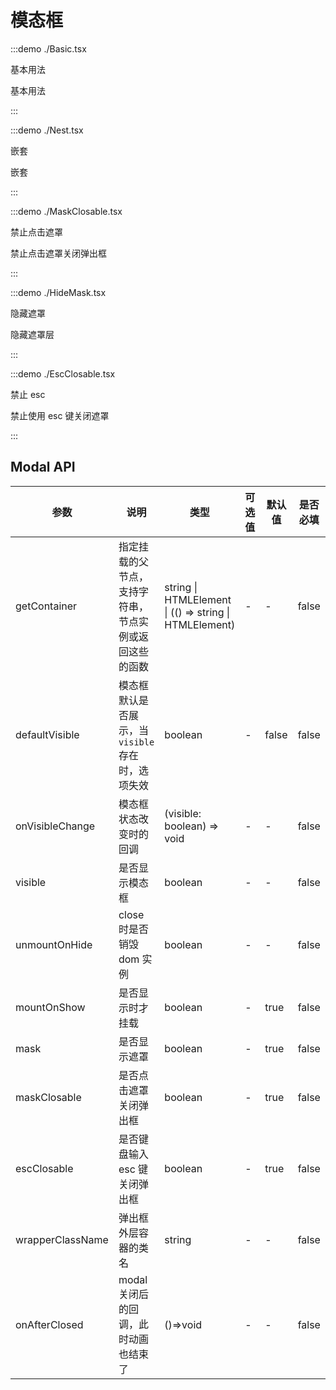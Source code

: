 # 模态框

:::demo ./Basic.tsx

基本用法

基本用法

:::

:::demo ./Nest.tsx

嵌套

嵌套

:::

:::demo ./MaskClosable.tsx

禁止点击遮罩

禁止点击遮罩关闭弹出框

:::

:::demo ./HideMask.tsx

隐藏遮罩

隐藏遮罩层

:::

:::demo ./EscClosable.tsx

禁止 esc

禁止使用 esc 键关闭遮罩

:::

## Modal API

| 参数 | 说明 | 类型 | 可选值 | 默认值 | 是否必填 |
| --- | --- | --- | --- | --- | --- |
| getContainer | 指定挂载的父节点，支持字符串，节点实例或返回这些的函数 | string &#x007c; HTMLElement &#x007c; (() => string &#x007c; HTMLElement) | - | - | false |
| defaultVisible | 模态框默认是否展示，当`visible`存在时，选项失效 | boolean | - | false | false |
| onVisibleChange | 模态框状态改变时的回调 | (visible: boolean) => void | - | - | false |
| visible | 是否显示模态框 | boolean | - | - | false |
| unmountOnHide | close 时是否销毁 dom 实例 | boolean | - | - | false |
| mountOnShow | 是否显示时才挂载 | boolean | - | true | false |
| mask | 是否显示遮罩 | boolean | - | true | false |
| maskClosable | 是否点击遮罩关闭弹出框 | boolean | - | true | false |
| escClosable | 是否键盘输入 esc 键关闭弹出框 | boolean | - | true | false |
| wrapperClassName | 弹出框外层容器的类名 | string | - | - | false |
| onAfterClosed | modal 关闭后的回调，此时动画也结束了 | ()=>void | - | - | false |
